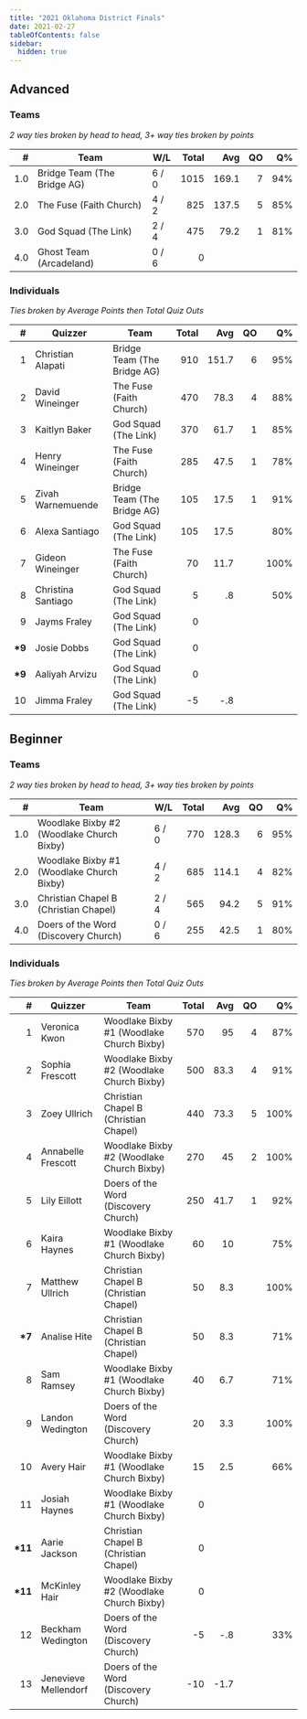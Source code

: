 ```yaml
---
title: "2021 Oklahoma District Finals"
date: 2021-02-27
tableOfContents: false
sidebar:
  hidden: true
---
```


## Advanced

### Teams

*2 way ties broken by head to head, 3+ way ties broken by points*

|    # | Team                        | W/L   | Total |   Avg |   QO |   Q% |
| ---: | --------------------------- | ----- | ----: | ----: | ---: | ---: |
|  1.0 | Bridge Team (The Bridge AG) | 6 / 0 |  1015 | 169.1 |    7 |  94% |
|  2.0 | The Fuse (Faith Church)     | 4 / 2 |   825 | 137.5 |    5 |  85% |
|  3.0 | God Squad (The Link)        | 2 / 4 |   475 |  79.2 |    1 |  81% |
|  4.0 | Ghost Team (Arcadeland)     | 0 / 6 |     0 |       |      |      |

### Individuals

*Ties broken by Average Points then Total Quiz Outs*

|       # | Quizzer            | Team                        | Total |   Avg |   QO |   Q% |
| ------: | ------------------ | --------------------------- | ----: | ----: | ---: | ---: |
|       1 | Christian Alapati  | Bridge Team (The Bridge AG) |   910 | 151.7 |    6 |  95% |
|       2 | David Wineinger    | The Fuse (Faith Church)     |   470 |  78.3 |    4 |  88% |
|       3 | Kaitlyn Baker      | God Squad (The Link)        |   370 |  61.7 |    1 |  85% |
|       4 | Henry Wineinger    | The Fuse (Faith Church)     |   285 |  47.5 |    1 |  78% |
|       5 | Zivah Warnemuende  | Bridge Team (The Bridge AG) |   105 |  17.5 |    1 |  91% |
|       6 | Alexa Santiago     | God Squad (The Link)        |   105 |  17.5 |      |  80% |
|       7 | Gideon Wineinger   | The Fuse (Faith Church)     |    70 |  11.7 |      | 100% |
|       8 | Christina Santiago | God Squad (The Link)        |     5 |    .8 |      |  50% |
|       9 | Jayms Fraley       | God Squad (The Link)        |     0 |       |      |      |
| **\*9** | Josie Dobbs        | God Squad (The Link)        |     0 |       |      |      |
| **\*9** | Aaliyah Arvizu     | God Squad (The Link)        |     0 |       |      |      |
|      10 | Jimma Fraley       | God Squad (The Link)        |    -5 |   -.8 |      |      |

## Beginner

### Teams

*2 way ties broken by head to head, 3+ way ties broken by points*

|    # | Team                                      | W/L   | Total |   Avg |   QO |   Q% |
| ---: | ----------------------------------------- | ----- | ----: | ----: | ---: | ---: |
|  1.0 | Woodlake Bixby #2 (Woodlake Church Bixby) | 6 / 0 |   770 | 128.3 |    6 |  95% |
|  2.0 | Woodlake Bixby #1 (Woodlake Church Bixby) | 4 / 2 |   685 | 114.1 |    4 |  82% |
|  3.0 | Christian Chapel B (Christian Chapel)     | 2 / 4 |   565 |  94.2 |    5 |  91% |
|  4.0 | Doers of the Word (Discovery Church)      | 0 / 6 |   255 |  42.5 |    1 |  80% |

### Individuals

*Ties broken by Average Points then Total Quiz Outs*

|        # | Quizzer              | Team                                      | Total |  Avg |   QO |   Q% |
| -------: | -------------------- | ----------------------------------------- | ----: | ---: | ---: | ---: |
|        1 | Veronica Kwon        | Woodlake Bixby #1 (Woodlake Church Bixby) |   570 |   95 |    4 |  87% |
|        2 | Sophia Frescott      | Woodlake Bixby #2 (Woodlake Church Bixby) |   500 | 83.3 |    4 |  91% |
|        3 | Zoey Ullrich         | Christian Chapel B (Christian Chapel)     |   440 | 73.3 |    5 | 100% |
|        4 | Annabelle Frescott   | Woodlake Bixby #2 (Woodlake Church Bixby) |   270 |   45 |    2 | 100% |
|        5 | Lily Eillott         | Doers of the Word (Discovery Church)      |   250 | 41.7 |    1 |  92% |
|        6 | Kaira Haynes         | Woodlake Bixby #1 (Woodlake Church Bixby) |    60 |   10 |      |  75% |
|        7 | Matthew Ullrich      | Christian Chapel B (Christian Chapel)     |    50 |  8.3 |      | 100% |
|  **\*7** | Analise Hite         | Christian Chapel B (Christian Chapel)     |    50 |  8.3 |      |  71% |
|        8 | Sam Ramsey           | Woodlake Bixby #1 (Woodlake Church Bixby) |    40 |  6.7 |      |  71% |
|        9 | Landon Wedington     | Doers of the Word (Discovery Church)      |    20 |  3.3 |      | 100% |
|       10 | Avery Hair           | Woodlake Bixby #1 (Woodlake Church Bixby) |    15 |  2.5 |      |  66% |
|       11 | Josiah Haynes        | Woodlake Bixby #1 (Woodlake Church Bixby) |     0 |      |      |      |
| **\*11** | Aarie Jackson        | Christian Chapel B (Christian Chapel)     |     0 |      |      |      |
| **\*11** | McKinley Hair        | Woodlake Bixby #2 (Woodlake Church Bixby) |     0 |      |      |      |
|       12 | Beckham Wedington    | Doers of the Word (Discovery Church)      |    -5 |  -.8 |      |  33% |
|       13 | Jenevieve Mellendorf | Doers of the Word (Discovery Church)      |   -10 | -1.7 |      |      |

